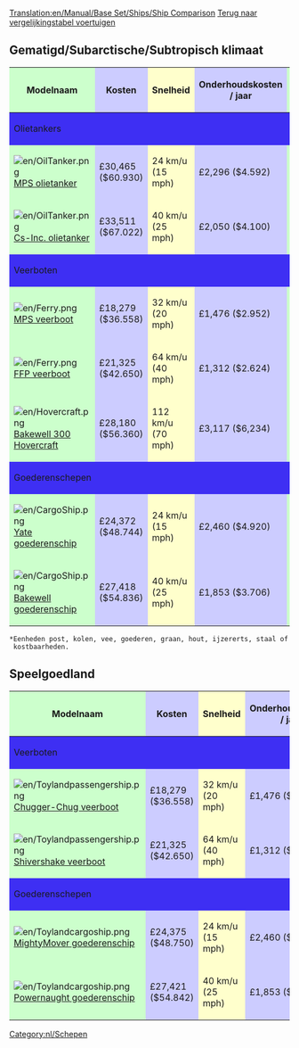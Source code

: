 [[Translation:en/Manual/Base Set/Ships/Ship Comparison]]
{{en/-right}}[[nl/voertuigenvergelijkingstabel|Terug naar vergelijkingstabel voertuigen]]

== Gematigd/Subarctische/Subtropisch klimaat ==

{|border=1 style="width=100%"
!style="background: #ccffcc" |Modelnaam
!style="background: #ccccff" |Kosten
!style="background: #ffffcc" |Snelheid
!style="background: #ccccff" |Onderhoudskosten / jaar
!style="background: #ccffcc" |Ontworpen
!style="background: #ccffcc" |Levensduur
!style="background: #ff9999" |Capaciteit
|- 
!style="background: #3e2ff3" colspan="7" align="left"|Olietankers
|-
|style="background: #ccffcc"|[[File:en/OilTanker.png]] [[nl/Manual/Base Set/Ships/MPS olietanker|MPS olietanker]]
|style="background: #ccccff"|£30,465 ($60.930)
|style="background: #ffffcc"|24 km/u (15 mph)
|style="background: #ccccff"|£2,296 ($4.592)
|style="background: #ccffcc"|1928
|style="background: #ccffcc"|30
|style="background: #ff9999"|220,000 liter olie
|-
|style="background: #ccffcc"|[[File:en/OilTanker.png]]  [[nl/Manual/Base Set/Ships/Cs-Inc. olietanker|Cs-Inc. olietanker]]
|style="background: #ccccff"|£33,511 ($67.022)
|style="background: #ffffcc"|40 km/u (25 mph)
|style="background: #ccccff"|£2,050 ($4.100)
|style="background: #ccffcc"|1968
|style="background: #ccffcc"|30
|style="background: #ff9999"|350,000 liter olie
|-
!colspan="7" style="background: #3e2ff3" align="left"|Veerboten
|-
|style="background: #ccffcc"|[[File:en/Ferry.png]]  [[nl/Manual/Base Set/Ships/MPS veerboot|MPS veerboot]]
|style="background: #ccccff"|£18,279 ($36.558)
|style="background: #ffffcc"|32 km/u (20 mph)
|style="background: #ccccff"|£1,476 ($2.952)
|style="background: #ccffcc"|1926
|style="background: #ccffcc"|30
|style="background: #ff9999"|100 passagiers
|-
|style="background: #ccffcc"|[[File:en/Ferry.png]]  [[nl/Manual/Base Set/Ships/FFP veerboot|FFP veerboot]]
|style="background: #ccccff"|£21,325 ($42.650)
|style="background: #ffffcc"|64 km/u (40 mph)
|style="background: #ccccff"|£1,312 ($2.624)
|style="background: #ccffcc"|1971
|style="background: #ccffcc"|30
|style="background: #ff9999"|130 passagiers
|-
|style="background: #ccffcc"|[[File:en/Hovercraft.png]]  [[nl/Manual/Base Set/Ships/Bakewell 300 Hovercraft|Bakewell 300 Hovercraft]]
|style="background: #ccccff"|£28,180 ($56.360)
|style="background: #ffffcc"|112 km/u (70 mph)
|style="background: #ccccff"|£3,117 ($6,234)
|style="background: #ccffcc"|1968
|style="background: #ccffcc"|25
|style="background: #ff9999"|100 passagiers
|-
!colspan="7" style="background: #3e2ff3" align="left"|Goederenschepen
|-
|style="background: #ccffcc"|[[File:en/CargoShip.png]]  [[nl/Manual/Base Set/Ships/Yate goederenschip|Yate goederenschip]]
|style="background: #ccccff"|£24,372 ($48.744)
|style="background: #ffffcc"|24 km/u (15 mph)
|style="background: #ccccff"|£2,460 ($4.920)
|style="background: #ccffcc"|1928
|style="background: #ccffcc"|30
|style="background: #ff9999"|160 eenheden* 
|-
|style="background: #ccffcc"|[[File:en/CargoShip.png]]  [[nl/Manual/Base Set/Ships/Bakewell goederenschip|Bakewell goederenschip]]
|style="background: #ccccff"|£27,418 ($54.836)
|style="background: #ffffcc"|40 km/u (25 mph)
|style="background: #ccccff"|£1,853 ($3.706)
|style="background: #ccffcc"|1974
|style="background: #ccffcc"|30
|style="background: #ff9999"|190 eenheden*
|}
 *Eenheden post, kolen, vee, goederen, graan, hout, ijzererts, staal of kostbaarheden.

== Speelgoedland ==

{|border=1 style="width=100%"
!style="background: #ccffcc" |Modelnaam
!style="background: #ccccff" |Kosten
!style="background: #ffffcc" |Snelheid
!style="background: #ccccff" |Onderhoudskosten / jaar
!style="background: #ccffcc" |Ontworpen
!style="background: #ccffcc" |Levensduur
!style="background: #ff9999" |Capaciteit
|-
!colspan="7" style="background: #3e2ff3" align="left"|Veerboten
|-
|style="background: #ccffcc"|[[File:en/Toylandpassengership.png]]  [[nl/Manual/Base Set/Ships/Chugger-Chug veerboot|Chugger-Chug veerboot]]
|style="background: #ccccff"|£18,279 ($36.558)
|style="background: #ffffcc"|32 km/u (20 mph)
|style="background: #ccccff"|£1,476 ($2,952)
|style="background: #ccffcc"|1946
|style="background: #ccffcc"|30
|style="background: #ff9999"|100 passagiers
|-
|style="background: #ccffcc"|[[File:en/Toylandpassengership.png]]  [[nl/Manual/Base Set/Ships/Shivershake veerboot|Shivershake veerboot]]
|style="background: #ccccff"|£21,325 ($42.650)
|style="background: #ffffcc"|64 km/u (40 mph)
|style="background: #ccccff"|£1,312 ($2,624)
|style="background: #ccffcc"|1977
|style="background: #ccffcc"|30
|style="background: #ff9999"|130 passagiers
|-
!colspan="7" style="background: #3e2ff3" align="left"|Goederenschepen
|-
|style="background: #ccffcc"|[[File:en/Toylandcargoship.png]]  [[nl/Manual/Base Set/Ships/MightyMover goederenschip|MightyMover goederenschip]]
|style="background: #ccccff"|£24,375 ($48.750)
|style="background: #ffffcc"|24 km/u (15 mph)
|style="background: #ccccff"|£2,460 ($4,920)
|style="background: #ccffcc"|1946
|style="background: #ccffcc"|30
|style="background: #ff9999"|160 zakken snoep
|-
|style="background: #ccffcc"|[[File:en/Toylandcargoship.png]]  [[nl/Manual/Base Set/Ships/Powernaught goederenschip|Powernaught goederenschip]]
|style="background: #ccccff"|£27,421 ($54.842)
|style="background: #ffffcc"|40 km/u (25 mph)
|style="background: #ccccff"|£1,853 ($3,706)
|style="background: #ccffcc"|1982
|style="background: #ccffcc"|30
|style="background: #ff9999"|190 zakken snoep
|}

[[Category:nl/Schepen]]